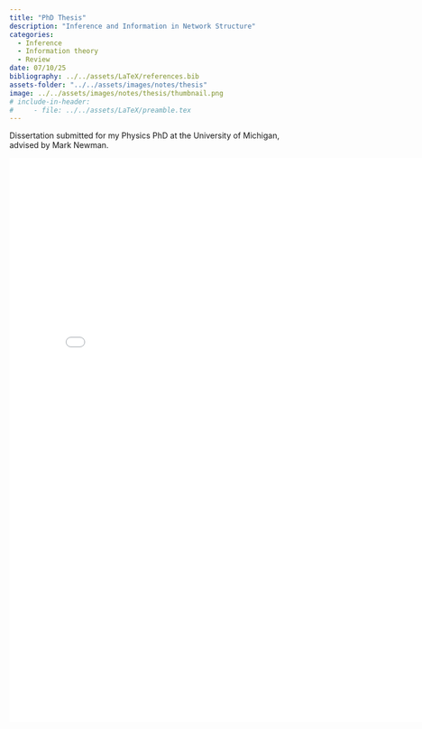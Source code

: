 ```yaml
---
title: "PhD Thesis"
description: "Inference and Information in Network Structure"
categories:
  - Inference
  - Information theory
  - Review
date: 07/10/25
bibliography: ../../assets/LaTeX/references.bib
assets-folder: "../../assets/images/notes/thesis"
image: ../../assets/images/notes/thesis/thumbnail.png
# include-in-header:
#     - file: ../../assets/LaTeX/preamble.tex
---
```


Dissertation submitted for my Physics PhD at the University of Michigan, advised by Mark Newman.

```{=html}
<embed src="../../assets/pdf/Thesis.pdf" width="800px" height="1000px" />
```